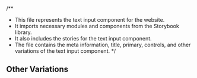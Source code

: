 /\*\*

- This file represents the text input component for the website.
- It imports necessary modules and components from the Storybook library.
- It also includes the stories for the text input component.
- The file contains the meta information, title, primary, controls, and other variations of the text input component.
  \*/


<Meta of={TextInputStories} />

<Title>Text Input</Title>

<Primary />

<Controls />

## Other Variations

<Stories />
